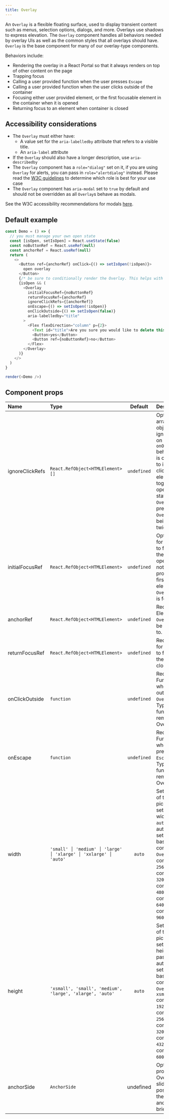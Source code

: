 ```yaml
---
title: Overlay
---
```


An `Overlay` is a flexible floating surface, used to display transient content such as menus, selection options, dialogs, and more. Overlays use shadows to express elevation. The `Overlay` component handles all behaviors needed by overlay UIs as well as the common styles that all overlays should have. `Overlay` is the base component for many of our overlay-type components.

Behaviors include:

- Rendering the overlay in a React Portal so that it always renders on top of other content on the page
- Trapping focus
- Calling a user provided function when the user presses `Escape`
- Calling a user provided function when the user clicks outside of the container
- Focusing either user provided element, or the first focusable element in the container when it is opened
- Returning focus to an element when container is closed

## Accessibility considerations

- The `Overlay` must either have:
  - A value set for the `aria-labelledby` attribute that refers to a visible title.
  - An `aria-label` attribute
- If the `Overlay` should also have a longer description, use `aria-describedby`
- The `Overlay` component has a `role="dialog"` set on it, if you are using `Overlay` for alerts, you can pass in `role="alertdialog"` instead. Please read the [W3C guidelines](https://www.w3.org/TR/wai-aria-1.1/#alertdialog) to determine which role is best for your use case
- The `Overlay` component has `aria-modal` set to `true` by default and should not be overridden as all `Overlay`s behave as modals.

See the W3C accessibility recommendations for modals [here](https://www.w3.org/TR/wai-aria-practices-1.1/#dialog_roles_states_props).

## Default example

```javascript live noinline
const Demo = () => {
  // you must manage your own open state
  const [isOpen, setIsOpen] = React.useState(false)
  const noButtonRef = React.useRef(null)
  const anchorRef = React.useRef(null)
  return (
    <>
      <Button ref={anchorRef} onClick={() => setIsOpen(!isOpen)}>
        open overlay
      </Button>
      {/* be sure to conditionally render the Overlay. This helps with performance and is required. */}
      {isOpen && (
        <Overlay
          initialFocusRef={noButtonRef}
          returnFocusRef={anchorRef}
          ignoreClickRefs={[anchorRef]}
          onEscape={() => setIsOpen(!isOpen)}
          onClickOutside={() => setIsOpen(false)}
          aria-labelledby="title"
        >
          <Flex flexDirection="column" p={2}>
            <Text id="title">Are you sure you would like to delete this item?</Text>
            <Button>yes</Button>
            <Button ref={noButtonRef}>no</Button>
          </Flex>
        </Overlay>
      )}
    </>
  )
}

render(<Demo />)
```

## Component props

| Name            | Type                                                           |   Default   | Description                                                                                                                                                                                                                                                                                                                   |
| :-------------- | :------------------------------------------------------------- | :---------: | :---------------------------------------------------------------------------------------------------------------------------------------------------------------------------------------------------------------------------------------------------------------------------------------------------------------------------- |
| ignoreClickRefs | `React.RefObject<HTMLElement> []`                              | `undefined` | Optional. An array of ref objects to ignore clicks on in the `onOutsideClick` behavior. This is often used to ignore clicking on the element that toggles the open/closed state for the `Overlay` to prevent the `Overlay` from being toggled twice.                                                                          |
| initialFocusRef | `React.RefObject<HTMLElement>`                                 | `undefined` | Optional. Ref for the element to focus when the `Overlay` is opened. If nothing is provided, the first focusable element in the `Overlay` body is focused.                                                                                                                                                                    |
| anchorRef       | `React.RefObject<HTMLElement>`                                 | `undefined` | Required. Element the `Overlay` should be anchored to.                                                                                                                                                                                                                                                                        |
| returnFocusRef  | `React.RefObject<HTMLElement>`                                 | `undefined` | Required. Ref for the element to focus when the `Overlay` is closed.                                                                                                                                                                                                                                                          |
| onClickOutside  | `function`                                                     | `undefined` | Required. Function to call when clicking outside of the `Overlay`. Typically this function removes the Overlay.                                                                                                                                                                                                               |
| onEscape        | `function`                                                     | `undefined` | Required. Function to call when user presses `Escape`. Typically this function removes the Overlay.                                                                                                                                                                                                                           |
| width           | `'small' │ 'medium' │ 'large' │ 'xlarge' │ 'xxlarge' │ 'auto'` |   `auto`    | Sets the width of the `Overlay`, pick from our set list of widths, or pass `auto` to automatically set the width based on the content of the `Overlay`. `small` corresponds to `256px`, `medium` corresponds to `320px`, `large` corresponds to `480px`, `xlarge` corresponds to `640px`, `xxlarge` corresponds to `960px`.   |
| height          | `'xsmall', 'small', 'medium', 'large', 'xlarge', 'auto'`       |   `auto`    | Sets the height of the `Overlay`, pick from our set list of heights, or pass `auto` to automatically set the height based on the content of the `Overlay`. `xsmall` corresponds to `192px`, `small` corresponds to `256px`, `medium` corresponds to `320px`, `large` corresponds to `432px`, `xlarge` corresponds to `600px`. |
| anchorSide      | `AnchorSide`                                                   |  undefined  | Optional. If provided, the Overlay will slide into position from the side of the anchor with a brief animation                                                                                                                                                                                                                |
